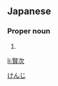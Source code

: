 ==Japanese==
{{ja-kanjitab|賢|次}}

===Proper noun===
{{ja-pos|proper|けんじ}}

# {{given name|male|lang=ja}}

[[Category:Japanese male given names|けんじ]]

[[li:賢次]]